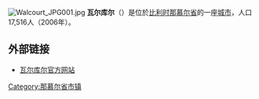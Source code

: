 {{Unreferenced|time=2018-08-18T12:37:38+00:00}}
[[File:Walcourt_JPG001.jpg|thumb]]
'''瓦尔库尔'''（{{lang-fr|Walcourt}}）是位於[[比利时|比利时]][[那慕尔省|那慕尔省]]的一座[[城市|城市]]，人口17,516人（2006年）。

==外部链接==
*[http://www.walcourt.be/ 瓦尔库尔官方网站] {{Wayback|url=http://www.walcourt.be/ |date=20210414043211 }}

{{那慕尔省市区}}

{{Authority control}}
{{Belgium-geo-stub}}

{{DEFAULTSORT:walcourt}}
[[Category:那慕尔省市镇|Category:那慕尔省市镇]]